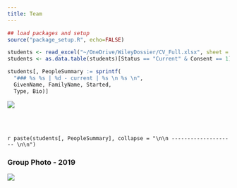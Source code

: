 ---
title: Team
---


```{r load_packages, message=FALSE, warning=FALSE, include=FALSE} 

## load packages and setup
source("package_setup.R", echo=FALSE)

students <- read_excel("~/OneDrive/WileyDossier/CV_Full.xlsx", sheet = "Students")
students <- as.data.table(students)[Status == "Current" & Consent == 1][order(FamilyName)]

students[, PeopleSummary := sprintf(
  "### %s %s | %d - current | %s \n %s \n",
  GivenName, FamilyName, Started,
  Type, Bio)]


```

![](BML_Group_2020.jpg)

<br></br>

`r paste(students[, PeopleSummary], collapse = "\n\n -------------------- \n\n")`


### Group Photo - 2019

![](BML_Group_2019.jpg)
